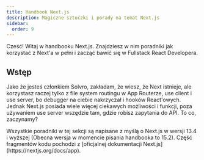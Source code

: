 ```yaml
---
title: Handbook Next.js
description: Magiczne sztuczki i porady na temat Next.js
sidebar:
  order: 9
---
```


Cześć! Witaj w handbooku Next.js. Znajdziesz w nim poradniki jak korzystać z Next'a w pełni i zacząć bawić się w Fullstack React Developera.

## Wstęp

Jako że jesteś członkiem Solvro, zakładam, że wiesz, że Next istnieje, ale korzystasz raczej tylko z file system routingu w App Routerze, use client i use server, bo debugger na ciebie nakrzyczał i hooków React'owych. Jednak Next.js posiada wiele więcej ciekawych możliwości i funkcji, poza używaniem use server wszędzie tam, gdzie robisz zapytania do API. To co, zaczynamy?


<Aside type="tip" title="Disclaimer">
  Wszystkie poradniki w tej sekcji są napisane z myślą o Next.js w wersji 13.4 i
  wyższej (Obecna wersja w momencie pisania handbooka to 15.2). Część fragmentów
  kodu pochodzi z [oficjalnej dokumentacji
  Next.js](https://nextjs.org/docs/app).
</Aside>
